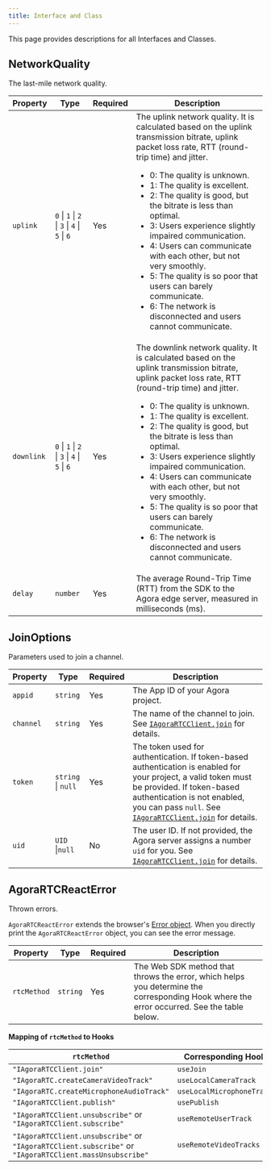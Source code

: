 ```yaml
---
title: Interface and Class
---
```


This page provides descriptions for all Interfaces and Classes.

<h2 className="anchor index-interface-networkquality" id="networkquality">
  NetworkQuality
</h2>

The last-mile network quality.

| Property   | Type                                                                                                                  | Required | Description                                                                                                                                                                                                                                                                                                                                                                                                                                                                                                                                                                                |
| ---------- | --------------------------------------------------------------------------------------------------------------------- | -------- | ------------------------------------------------------------------------------------------------------------------------------------------------------------------------------------------------------------------------------------------------------------------------------------------------------------------------------------------------------------------------------------------------------------------------------------------------------------------------------------------------------------------------------------------------------------------------------------------ |
| `uplink`   | `0` &VerticalLine; `1` &VerticalLine; `2` &VerticalLine; `3` &VerticalLine; `4` &VerticalLine; `5` &VerticalLine; `6` | Yes      | The uplink network quality. It is calculated based on the uplink transmission bitrate, uplink packet loss rate, RTT (round-trip time) and jitter.<ul><li>0: The quality is unknown.</li><li>1: The quality is excellent.</li><li>2: The quality is good, but the bitrate is less than optimal.</li><li>3: Users experience slightly impaired communication.</li><li>4: Users can communicate with each other, but not very smoothly.</li><li>5: The quality is so poor that users can barely communicate.</li><li>6: The network is disconnected and users cannot communicate.</li></ul>   |
| `downlink` | `0` &VerticalLine; `1` &VerticalLine; `2` &VerticalLine; `3` &VerticalLine; `4` &VerticalLine; `5` &VerticalLine; `6` | Yes      | The downlink network quality. It is calculated based on the uplink transmission bitrate, uplink packet loss rate, RTT (round-trip time) and jitter.<ul><li>0: The quality is unknown.</li><li>1: The quality is excellent.</li><li>2: The quality is good, but the bitrate is less than optimal.</li><li>3: Users experience slightly impaired communication.</li><li>4: Users can communicate with each other, but not very smoothly.</li><li>5: The quality is so poor that users can barely communicate.</li><li>6: The network is disconnected and users cannot communicate.</li></ul> |
| `delay`    | `number`                                                                                                              | Yes      | The average Round-Trip Time (RTT) from the SDK to the Agora edge server, measured in milliseconds (ms).                                                                                                                                                                                                                                                                                                                                                                                                                                                                                    |

<h2 className="anchor index-interface-joinoptions" id="joinoptions">
  JoinOptions
</h2>

Parameters used to join a channel.

| Property  | Type                           | Required | Description                                                                                                                                                                                                                                                                                                                    |
| --------- | ------------------------------ | -------- | ------------------------------------------------------------------------------------------------------------------------------------------------------------------------------------------------------------------------------------------------------------------------------------------------------------------------------ |
| `appid`   | `string`                       | Yes      | The App ID of your Agora project.                                                                                                                                                                                                                                                                                              |
| `channel` | `string`                       | Yes      | The name of the channel to join. See [`IAgoraRTCClient.join`](https://api-ref.agora.io/en/video-sdk/web/4.x/interfaces/iagorartcclient.html#join) for details.                                                                                                                                                                 |
| `token`   | `string` &VerticalLine; `null` | Yes      | The token used for authentication. If token-based authentication is enabled for your project, a valid token must be provided. If token-based authentication is not enabled, you can pass `null`. See [`IAgoraRTCClient.join`](https://api-ref.agora.io/en/video-sdk/web/4.x/interfaces/iagorartcclient.html#join) for details. |
| `uid`     | `UID` &VerticalLine;`null`     | No       | The user ID. If not provided, the Agora server assigns a number `uid` for you. See [`IAgoraRTCClient.join`](https://api-ref.agora.io/en/video-sdk/web/4.x/interfaces/iagorartcclient.html#join) for details.                                                                                                                   |

<h2 className="anchor index-class-agorartcreacterror" id="agorartcreacterror">
  AgoraRTCReactError
</h2>

Thrown errors.

`AgoraRTCReactError` extends the browser's [Error object](https://developer.mozilla.org/en-US/docs/Web/JavaScript/Reference/Global_Objects/Error). When you directly print the `AgoraRTCReactError` object, you can see the error message.

| Property    | Type     | Required | Description                                                                                                                               |
| ----------- | -------- | -------- | ----------------------------------------------------------------------------------------------------------------------------------------- |
| `rtcMethod` | `string` | Yes      | The Web SDK method that throws the error, which helps you determine the corresponding Hook where the error occurred. See the table below. |

**Mapping of `rtcMethod` to Hooks**

| `rtcMethod`                                                                                             | Corresponding Hook        |
| ------------------------------------------------------------------------------------------------------- | ------------------------- |
| `"IAgoraRTCClient.join"`                                                                                | `useJoin`                 |
| `"IAgoraRTC.createCameraVideoTrack" `                                                                   | `useLocalCameraTrack`     |
| `"IAgoraRTC.createMicrophoneAudioTrack"`                                                                | `useLocalMicrophoneTrack` |
| `"IAgoraRTCClient.publish"`                                                                             | `usePublish`              |
| `"IAgoraRTCClient.unsubscribe"` or `"IAgoraRTCClient.subscribe"`                                        | `useRemoteUserTrack`      |
| `"IAgoraRTCClient.unsubscribe"` or `"IAgoraRTCClient.subscribe"` or `"IAgoraRTCClient.massUnsubscribe"` | `useRemoteVideoTracks `   |
